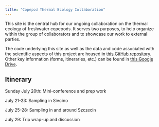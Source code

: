 ```yaml
---
title: "Copepod Thermal Ecology Collaboration"
---
```


This site is the central hub for our ongoing collaboration on the thermal ecology of freshwater copepods. It serves two purposes, to help organize within the group of collaborators and to showcase our work to external parties.

The code underlying this site as well as the data and code associated with the scientific aspects of this project are housed in [this GitHub repository](https://github.com/ZoopEcoEvo/copepod_ctmax_collab). Other key information (forms, itineraries, etc.) can be found in [this Google Drive](https://drive.google.com/drive/u/0/folders/1q1fRaX3AeNh9c0mxk0e8nEtVt-J_CGze).

## Itinerary 

Sunday July 20th: Mini-conference and prep work

July 21-23: Sampling in Siecino

July 25-28: Sampling in and around Szczecin

July 29: Trip wrap-up and discussion
